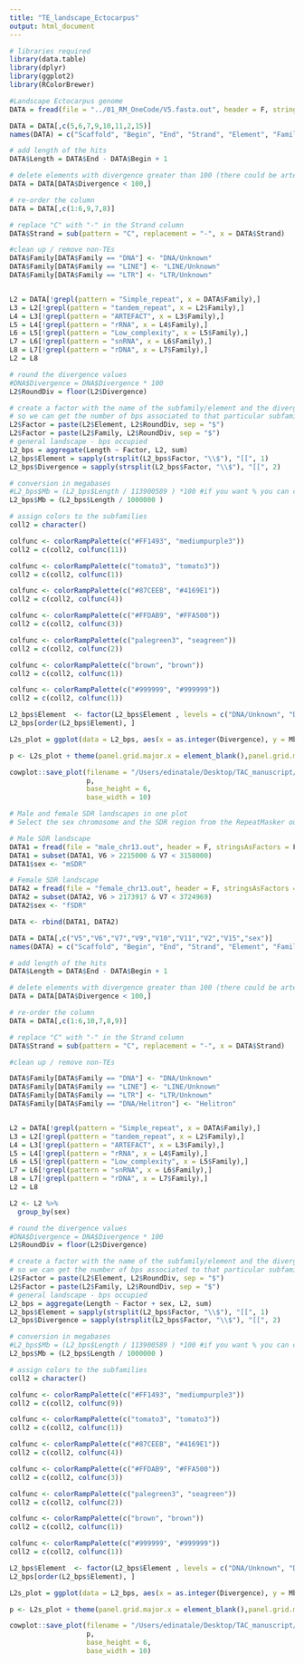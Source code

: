 ```yaml
---
title: "TE_landscape_Ectocarpus"
output: html_document
---
```


```r
# libraries required
library(data.table)
library(dplyr)
library(ggplot2)
library(RColorBrewer)
```

```r
#Landscape Ectocarpus genome
DATA = fread(file = "../01_RM_OneCode/V5.fasta.out", header = F, stringsAsFactors = F, skip = 3, fill = T)

DATA = DATA[,c(5,6,7,9,10,11,2,15)]
names(DATA) = c("Scaffold", "Begin", "End", "Strand", "Element", "Family", "Divergence", "ID")

# add length of the hits
DATA$Length = DATA$End - DATA$Begin + 1

# delete elements with divergence greater than 100 (there could be artefacts sometimes)
DATA = DATA[DATA$Divergence < 100,]

# re-order the column
DATA = DATA[,c(1:6,9,7,8)]

# replace "C" with "-" in the Strand column
DATA$Strand = sub(pattern = "C", replacement = "-", x = DATA$Strand)

#clean up / remove non-TEs
DATA$Family[DATA$Family == "DNA"] <- "DNA/Unknown"
DATA$Family[DATA$Family == "LINE"] <- "LINE/Unknown"
DATA$Family[DATA$Family == "LTR"] <- "LTR/Unknown"


L2 = DATA[!grepl(pattern = "Simple_repeat", x = DATA$Family),]
L3 = L2[!grepl(pattern = "tandem_repeat", x = L2$Family),]
L4 = L3[!grepl(pattern = "ARTEFACT", x = L3$Family),]
L5 = L4[!grepl(pattern = "rRNA", x = L4$Family),]
L6 = L5[!grepl(pattern = "Low_complexity", x = L5$Family),]
L7 = L6[!grepl(pattern = "snRNA", x = L6$Family),]
L8 = L7[!grepl(pattern = "rDNA", x = L7$Family),]
L2 = L8

# round the divergence values
#DNA$Divergence = DNA$Divergence * 100
L2$RoundDiv = floor(L2$Divergence)

# create a factor with the name of the subfamily/element and the divergence associated to it
# so we can get the number of bps associated to that particular subfamily at that particular divergence
L2$Factor = paste(L2$Element, L2$RoundDiv, sep = "$")
L2$Factor = paste(L2$Family, L2$RoundDiv, sep = "$")
# general landscape - bps occupied
L2_bps = aggregate(Length ~ Factor, L2, sum)
L2_bps$Element = sapply(strsplit(L2_bps$Factor, "\\$"), "[[", 1)
L2_bps$Divergence = sapply(strsplit(L2_bps$Factor, "\\$"), "[[", 2)

# conversion in megabases
#L2_bps$Mb = (L2_bps$Length / 113900589 ) *100 #if you want % you can change the division to the genome length
L2_bps$Mb = (L2_bps$Length / 1000000 )

# assign colors to the subfamilies
coll2 = character()

colfunc <- colorRampPalette(c("#FF1493", "mediumpurple3"))
coll2 = c(coll2, colfunc(11))

colfunc <- colorRampPalette(c("tomato3", "tomato3"))
coll2 = c(coll2, colfunc(1))

colfunc <- colorRampPalette(c("#87CEEB", "#4169E1"))
coll2 = c(coll2, colfunc(4))

colfunc <- colorRampPalette(c("#FFDAB9", "#FFA500"))
coll2 = c(coll2, colfunc(3))

colfunc <- colorRampPalette(c("palegreen3", "seagreen"))
coll2 = c(coll2, colfunc(2))

colfunc <- colorRampPalette(c("brown", "brown"))
coll2 = c(coll2, colfunc(1))

colfunc <- colorRampPalette(c("#999999", "#999999"))
coll2 = c(coll2, colfunc(1))

L2_bps$Element  <- factor(L2_bps$Element , levels = c("DNA/Unknown", "DNA/Dada", "DNA/Harbinger", "DNA/hAT", "DNA/KDZ", "DNA/Plavaka", "DNA/MuDR", "DNA/PiggyBac", "DNA/Mariner-Tc1", "DNA/Sola-1", "DNA/Sola-2", "Helitron", "LINE/Unknown", "LINE/RTE", "LINE/RTE-X", "LINE/CRE", "LTR/Unknown", "LTR/Copia", "LTR/Gypsy", "DIRS/PAT-like", "DIRS/Ngaro", "PLE/Chlamys", "Unknown"))
L2_bps[order(L2_bps$Element), ]

L2s_plot = ggplot(data = L2_bps, aes(x = as.integer(Divergence), y = Mb, fill = factor(Element))) + geom_bar(stat = "identity") + scale_fill_manual(name = "subclass/superfamily", values = as.character(coll2)) + theme_bw() + xlab("Divergence from consensus (%)") + ylab("TE density (Mb)")

p <- L2s_plot + theme(panel.grid.major.x = element_blank(),panel.grid.minor.x = element_blank())

cowplot::save_plot(filename = "/Users/edinatale/Desktop/TAC_manuscript/V2/10_plots/TE_landscape2.pdf",
                   p,
                   base_height = 6,
                   base_width = 10)
```

```r
# Male and female SDR landscapes in one plot 
# Select the sex chromosome and the SDR region from the RepeatMasker output

# Male SDR landscape
DATA1 = fread(file = "male_chr13.out", header = F, stringsAsFactors = F, skip = 3, fill = T)
DATA1 = subset(DATA1, V6 > 2215000 & V7 < 3158000)
DATA1$sex <- "mSDR"

# Female SDR landscape
DATA2 = fread(file = "female_chr13.out", header = F, stringsAsFactors = F, skip = 3, fill = T)
DATA2 = subset(DATA2, V6 > 2173917 & V7 < 3724969)
DATA2$sex <- "fSDR"

DATA <- rbind(DATA1, DATA2)

DATA = DATA[,c("V5","V6","V7","V9","V10","V11","V2","V15","sex")]
names(DATA) = c("Scaffold", "Begin", "End", "Strand", "Element", "Family", "Divergence", "ID", "sex")

# add length of the hits
DATA$Length = DATA$End - DATA$Begin + 1

# delete elements with divergence greater than 100 (there could be artefacts sometimes)
DATA = DATA[DATA$Divergence < 100,]

# re-order the column
DATA = DATA[,c(1:6,10,7,8,9)]

# replace "C" with "-" in the Strand column
DATA$Strand = sub(pattern = "C", replacement = "-", x = DATA$Strand)

#clean up / remove non-TEs

DATA$Family[DATA$Family == "DNA"] <- "DNA/Unknown"
DATA$Family[DATA$Family == "LINE"] <- "LINE/Unknown"
DATA$Family[DATA$Family == "LTR"] <- "LTR/Unknown"
DATA$Family[DATA$Family == "DNA/Helitron"] <- "Helitron"


L2 = DATA[!grepl(pattern = "Simple_repeat", x = DATA$Family),]
L3 = L2[!grepl(pattern = "tandem_repeat", x = L2$Family),]
L4 = L3[!grepl(pattern = "ARTEFACT", x = L3$Family),]
L5 = L4[!grepl(pattern = "rRNA", x = L4$Family),]
L6 = L5[!grepl(pattern = "Low_complexity", x = L5$Family),]
L7 = L6[!grepl(pattern = "snRNA", x = L6$Family),]
L8 = L7[!grepl(pattern = "rDNA", x = L7$Family),]
L2 = L8

L2 <- L2 %>%
  group_by(sex)

# round the divergence values
#DNA$Divergence = DNA$Divergence * 100
L2$RoundDiv = floor(L2$Divergence)

# create a factor with the name of the subfamily/element and the divergence associated to it
# so we can get the number of bps associated to that particular subfamily at that particular divergence
L2$Factor = paste(L2$Element, L2$RoundDiv, sep = "$")
L2$Factor = paste(L2$Family, L2$RoundDiv, sep = "$")
# general landscape - bps occupied
L2_bps = aggregate(Length ~ Factor + sex, L2, sum)
L2_bps$Element = sapply(strsplit(L2_bps$Factor, "\\$"), "[[", 1)
L2_bps$Divergence = sapply(strsplit(L2_bps$Factor, "\\$"), "[[", 2)

# conversion in megabases
#L2_bps$Mb = (L2_bps$Length / 113900589 ) *100 #if you want % you can change the division to the genome length
L2_bps$Mb = (L2_bps$Length / 1000000 )

# assign colors to the subfamilies
coll2 = character()

colfunc <- colorRampPalette(c("#FF1493", "mediumpurple3"))
coll2 = c(coll2, colfunc(9))

colfunc <- colorRampPalette(c("tomato3", "tomato3"))
coll2 = c(coll2, colfunc(1))

colfunc <- colorRampPalette(c("#87CEEB", "#4169E1"))
coll2 = c(coll2, colfunc(4))

colfunc <- colorRampPalette(c("#FFDAB9", "#FFA500"))
coll2 = c(coll2, colfunc(3))

colfunc <- colorRampPalette(c("palegreen3", "seagreen"))
coll2 = c(coll2, colfunc(2))

colfunc <- colorRampPalette(c("brown", "brown"))
coll2 = c(coll2, colfunc(1))

colfunc <- colorRampPalette(c("#999999", "#999999"))
coll2 = c(coll2, colfunc(1))

L2_bps$Element  <- factor(L2_bps$Element , levels = c("DNA/Unknown", "DNA/Dada", "DNA/Harbinger", "DNA/hAT", "DNA/KDZ", "DNA/Plavaka", "DNA/MuDR", "DNA/PiggyBac", "DNA/Mariner-Tc1", "DNA/Sola-1", "DNA/Sola-2", "Helitron", "LINE/Unknown", "LINE/RTE", "LINE/RTE-X", "LINE/CRE", "LTR/Unknown", "LTR/Copia", "LTR/Gypsy", "DIRS/PAT-like", "DIRS/Ngaro", "PLE/Chlamys", "Unknown"))
L2_bps[order(L2_bps$Element), ]

L2s_plot = ggplot(data = L2_bps, aes(x = as.integer(Divergence), y = Mb, fill = factor(Element))) + geom_bar(stat = "identity") + scale_fill_manual(name = "subclass/superfamily", values = as.character(coll2)) + theme_bw() + xlab("Divergence from consensus (%)") + ylab("TE density (Mb)") + facet_wrap(~ sex, nrow = 1, scales = "fixed")

p <- L2s_plot + theme(panel.grid.major.x = element_blank(),panel.grid.minor.x = element_blank())

cowplot::save_plot(filename = "/Users/edinatale/Desktop/TAC_manuscript/V2/10_plots/TE_landscape_m&fSDR.pdf",
                   p,
                   base_height = 6,
                   base_width = 10)
```

